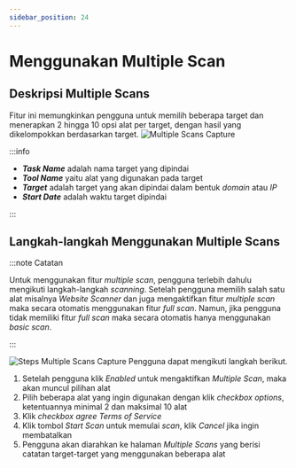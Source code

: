 ```yaml
---
sidebar_position: 24
---
```


# Menggunakan Multiple Scan

## Deskripsi Multiple Scans
Fitur ini memungkinkan pengguna untuk memilih beberapa target dan menerapkan 2 hingga 10 opsi alat per target, dengan hasil yang dikelompokkan berdasarkan target.
![Multiple Scans Capture](/img/capture/multiple-scans.png)

:::info

- ***Task Name*** adalah nama target yang dipindai 
- ***Tool Name*** yaitu alat yang digunakan pada target 
- ***Target*** adalah target yang akan dipindai dalam bentuk *domain* atau *IP* 
- ***Start Date*** adalah waktu target dipindai

:::

## Langkah-langkah Menggunakan Multiple Scans

:::note Catatan

Untuk menggunakan fitur *multiple scan*, pengguna terlebih dahulu mengikuti langkah-langkah *scanning*. Setelah pengguna memilih salah satu alat misalnya *Website Scanner* dan juga mengaktifkan fitur *multiple scan* maka secara otomatis menggunakan fitur *full scan*. Namun, jika pengguna tidak memiliki fitur *full scan* maka secara otomatis hanya menggunakan *basic scan*.

:::

![Steps Multiple Scans Capture](/img/capture/steps-multiple.png)
Pengguna dapat mengikuti langkah berikut.
1. Setelah pengguna klik *Enabled* untuk mengaktifkan *Multiple Scan*, maka akan muncul pilihan alat
2. Pilih beberapa alat yang ingin digunakan dengan klik *checkbox options*, ketentuannya minimal 2 dan maksimal 10 alat
3. Klik *checkbox agree Terms of Service*
4. Klik tombol *Start Scan* untuk memulai *scan*, klik *Cancel* jika ingin membatalkan
5. Pengguna akan diarahkan ke halaman *Multiple Scans* yang berisi catatan target-target yang menggunakan beberapa alat
